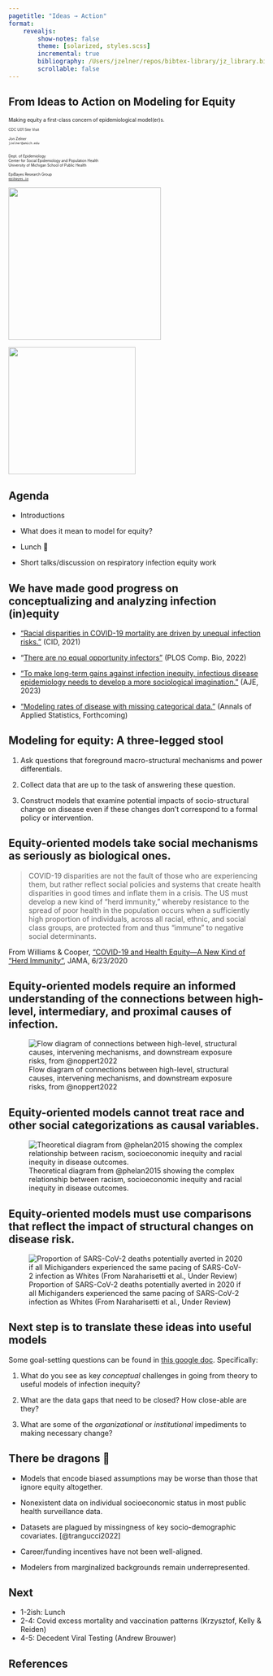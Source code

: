 ```yaml
---
pagetitle: "Ideas → Action"
format: 
    revealjs:
        show-notes: false
        theme: [solarized, styles.scss]
        incremental: true
        bibliography: /Users/jzelner/repos/bibtex-library/jz_library.bib
        scrollable: false 
---
```


## From Ideas to Action on Modeling for Equity

<p style="font-size:0.7em; text-align: left;">
Making equity a first-class concern of epidemiological model(er)s.
</p>

<div class="paddeddiv">
  <p style="font-size:0.5em; text-align: left;">
  CDC U01 Site Visit
  <br><br>
      Jon Zelner  
      `jzelner@umich.edu`  
      <br><br>
      Dept. of Epidemiology  
      Center for Social Epidemiology and Population Health   
      University of Michigan School of Public Health 
      <br><br>
      EpiBayes Research Group    
      [`epibayes.io`](https://epibayes.io)
    </p>
</div>

![](/assets/epid_logo.png){.absolute bottom=0 right=5 width="300"}

![](/assets/epibayeslogo.png){.absolute bottom=90 right=5 width="250"}

## Agenda

- Introductions

- What does it mean to model for equity?

- Lunch 🥪

- Short talks/discussion on respiratory infection equity work 

## We have made good progress on conceptualizing and analyzing infection (in)equity

- ["Racial disparities in COVID-19 mortality are driven by unequal infection risks."](https://academic.oup.com/cid/article/72/5/e88/5998295) (CID, 2021)

- "[There are no equal opportunity infectors"](https://journals.plos.org/ploscompbiol/article?id=10.1371/journal.pcbi.1009795) (PLOS Comp. Bio, 2022)

- ["To make long-term gains against infection inequity, infectious disease epidemiology needs to develop a more sociological imagination."](https://academic.oup.com/aje/article-abstract/192/7/1047/7056289?redirectedFrom=fulltext) (AJE, 2023)

- ["Modeling rates of disease with missing categorical data."](https://arxiv.org/abs/2206.08161) (Annals of Applied Statistics, Forthcoming)

## <span class="alert">Modeling for equity</span>: A three-legged stool 

1. Ask questions that foreground macro-structural mechanisms and <span class="alert">power</span> differentials.

2. Collect <span class="alert">data</span> that are up to the task of answering these question.

3. Construct models that examine potential impacts of <span class="alert">socio-structural change</span> on disease even if these changes don't correspond to a formal policy or intervention.

## Equity-oriented models take <span class="alert">social mechanisms</span> as seriously as biological ones. {.quote}

<blockquote>
  COVID-19 disparities are not the fault of those who are experiencing them, but rather reflect social policies and
  systems that create health disparities in good times and inflate them in a crisis. <span class="alert">The US must develop a new kind of
  “herd immunity,” whereby resistance to the spread of poor health in the population occurs when a sufficiently high
  proportion of individuals, across all racial, ethnic, and social class groups, are protected from and thus “immune” to
  negative social determinants.</span>
</blockquote>
 From Williams & Cooper, ["COVID-19 and Health Equity—A New Kind of “Herd Immunity”](https://jamanetwork.com/journals/jama/fullarticle/2766096), JAMA, 6/23/2020

## Equity-oriented models require an informed understanding of the <span class="alert">connections between</span> high-level, intermediary, and proximal causes of infection.

![Flow diagram of connections between high-level, structural causes, intervening mechanisms, and downstream exposure risks, from @noppert2022](/images/noppert_exposure_diagram.png)

## Equity-oriented models cannot treat race and other social categorizations as <span class="alert">causal variables</span>.

![Theoretical diagram from @phelan2015 showing the complex relationship between racism, socioeconomic inequity and racial inequity in disease outcomes.](/images/phelan_link_residential.png)

## Equity-oriented models must use comparisons that reflect the impact of <span class="alert">structural changes</span> on disease risk.

![Proportion of SARS-CoV-2 deaths potentially averted in 2020 if all Michiganders experienced the same pacing of SARS-CoV-2 infection as Whites (From Naraharisetti et al., Under Review)](/images/naraharisetti_deaths_averted.png)

## Next step is to translate these ideas into useful models

Some goal-setting questions can be found in [this google doc](https://docs.google.com/document/d/1mFxWDkwONLuJ0a8Jom8rQ2aPTOOSjpVSX_FR1keuwCU/edit?usp=sharing). Specifically:

1. What do you see as key *conceptual* challenges in going from theory to useful models of infection inequity?

2. What are the data gaps that need to be closed? How close-able are they?
   
3. What are some of the *organizational* or *institutional* impediments to making necessary change?


## There be dragons 🐉

- Models that encode biased assumptions may be worse than those that ignore equity altogether.

- Nonexistent data on individual socioeconomic status in most public health surveillance data.

- Datasets are plagued by missingness of key socio-demographic covariates. [@trangucci2022]

- Career/funding incentives have not been well-aligned.

- Modelers from marginalized backgrounds remain underrepresented.

## Next 

- 1-2ish: Lunch
- 2-4: Covid excess mortality and vaccination patterns (Krzysztof, Kelly & Reiden)
- 4-5: Decedent Viral Testing (Andrew Brouwer)

## References